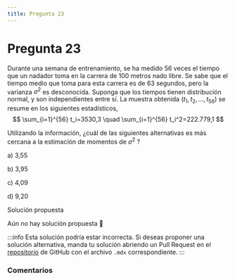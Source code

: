 ```yaml
---
title: Pregunta 23
---
```



# Pregunta 23

Durante una semana de entrenamiento, se ha medido 56 veces el tiempo que un nadador toma en la carrera de 100 metros nado libre. Se sabe que el tiempo medio que toma para esta carrera es de 63 segundos, pero la varianza $\sigma^2$ es desconocida. Suponga que los tiempos tienen distribución normal, y son independientes entre sí. La muestra obtenida $\left(t_1, t_2, \ldots, t_{56}\right)$ se resume en los siguientes estadísticos,
$$
\sum_{i=1}^{56} t_i=3530,3 \quad \sum_{i=1}^{56} t_i^2=222.779,1
$$

Utilizando la información, ¿cuál de las siguientes alternativas es más cercana a la estimación de momentos de $\sigma^2$ ?

a) 3,55

b) 3,95

c) 4,09

d) 9,20

<MDXDetails>
<summary>Solución propuesta</summary>

Aún no hay solución propuesta 🥲

:::info 
Esta solución podría estar incorrecta. Si deseas proponer una solución alternativa, manda tu solución abriendo
un Pull Request en el [repositorio](https://github.com/crow-rojas/apuntes-fundamentals/pulls) de GitHub con el archivo
`.mdx` correspondiente. 
:::

</MDXDetails>

### Comentarios

<Disqus
  url="https://crow-rojas.github.io/apuntes-fundamentals/docs/mathematics/probability-and-statistics/exercises/2018-1/p23"
  identifier="docs/mathematics/probability-and-statistics/exercises/2018-1/p23"
  title="2018-1 Probabilidades y Estadística - Pregunta 23"
/>
